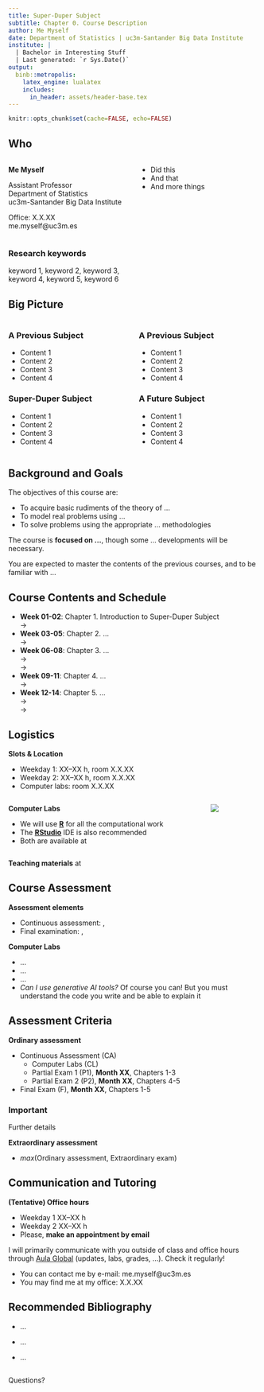 ```yaml
---
title: Super-Duper Subject
subtitle: Chapter 0. Course Description
author: Me Myself
date: Department of Statistics | uc3m-Santander Big Data Institute
institute: |
  | Bachelor in Interesting Stuff
  | Last generated: `r Sys.Date()`
output:
  binb::metropolis:
    latex_engine: lualatex
    includes:
      in_header: assets/header-base.tex
---
```


```r
knitr::opts_chunk$set(cache=FALSE, echo=FALSE)
```

## Who

:::::: {.columns .onlytextwidth}
::: {.column width="50%"}
\Large
**Me Myself**

\normalsize
Assistant Professor\
Department of Statistics\
uc3m-Santander Big Data Institute

Office: X.X.XX\
me.myself@uc3m.es
:::
::: {.column width="50%"}
- Did this
- And that
- And more things
:::
::::::

\bigskip

### Research keywords

keyword 1, keyword 2, keyword 3,\
keyword 4, keyword 5, keyword 6

## Big Picture

:::::: {.columns}
::: {.column width="50%"}
### A Previous Subject {.example}
\footnotesize

- Content 1
- Content 2
- Content 3
- Content 4

### Super-Duper Subject {.alert}
\footnotesize

- Content 1
- Content 2
- Content 3
- Content 4
:::
::: {.column width="50%"}
### A Previous Subject {.example}
\footnotesize

- Content 1
- Content 2
- Content 3
- Content 4

### A Future Subject
\footnotesize

- Content 1
- Content 2
- Content 3
- Content 4
:::
::::::

## Background and Goals

The objectives of this course are:

- To acquire basic rudiments of the theory of ...
- To model real problems using ...
- To solve problems using the appropriate ... methodologies

The course is **focused on ...**, though some ...
developments will be necessary.

You are expected to master the contents of the previous courses,
and to be familiar with ...

## Course Contents and Schedule

- **Week 01-02**: Chapter 1. Introduction to Super-Duper Subject\
  \hspace{10mm} $\longrightarrow$ \alert{(Month XX) Computer Lab 1}
- **Week 03-05**: Chapter 2. ...\
  \hspace{10mm} $\longrightarrow$ \alert{(Month XX) Computer Lab 2}
- **Week 06-08**: Chapter 3. ...\
  \hspace{10mm} $\longrightarrow$ \alert{(Month XX) Computer Lab 3}\
  \hspace{10mm} $\longrightarrow$ \alert{(Month XX) Partial Exam 1: Chapters 1-3}
- **Week 09-11**: Chapter 4. ...\
  \hspace{10mm} $\longrightarrow$ \alert{(Month XX) Computer Lab 4}
- **Week 12-14**: Chapter 5. ...\
  \hspace{10mm} $\longrightarrow$ \alert{(Month XX) Computer Lab 5}\
  \hspace{10mm} $\longrightarrow$ \alert{(Month XX) Partial Exam 2: Chapters 4-5}

## Logistics

**Slots & Location**

- Weekday 1: XX--XX h, room X.X.XX
- Weekday 2: XX--XX h, room X.X.XX
- Computer labs: room X.X.XX

:::::: {.columns .onlytextwidth}
::: {.column width="80%"}
**Computer Labs**

- We will use [**R**](https://www.r-project.org/) for all the computational work
- The [**RStudio**](https://www.rstudio.com/) IDE is also recommended
- Both are available at [\texttt{aulavirtual.uc3m.es}](https://aulavirtual.uc3m.es)
:::
::: {.column width="20%"}
![](assets/Rlogo.png)
:::
::::::

\bigskip

**Teaching materials** at [\texttt{aulaglobal.uc3m.es}](https://aulaglobal.uc3m.es)

## Course Assessment

**Assessment elements**

- Continuous assessment: \alert{Computer Labs}, \alert{Partial Exams}
- Final examination: \alert{Ordinary Exam}, \alert{Extraordinary Exam}

**Computer Labs**

- ...
- ...
- ...
- _Can I use generative AI tools?_ Of course you can!
  But you must understand the code you write and be able to explain it

## Assessment Criteria

**Ordinary assessment**

- \alert{XX\%} Continuous Assessment (CA)
  - \alert{XX\%} Computer Labs (CL)
  - \alert{XX\%} Partial Exam 1 (P1), **Month XX**, Chapters 1-3
  - \alert{XX\%} Partial Exam 2 (P2), **Month XX**, Chapters 4-5

- \alert{XX\%} Final Exam (F), **Month XX**, Chapters 1-5

\bigskip

::: {.block}
### Important {.alert}

Further details
:::

**Extraordinary assessment**

- \alert{100\%} $max($Ordinary assessment, Extraordinary exam$)$

## Communication and Tutoring

**(Tentative) Office hours**

- Weekday 1 XX--XX h
- Weekday 2 XX--XX h
- Please, **make an appointment by email**

I will primarily communicate with you outside of class and office hours
through [Aula Global](https://aulaglobal.uc3m.es) (updates, labs, grades, ...).
Check it regularly!

- You can contact me by e-mail: me.myself@uc3m.es
- You may find me at my office: X.X.XX

## Recommended Bibliography
\large

- ...

- ...

- ...

## {.standout}

Questions?
